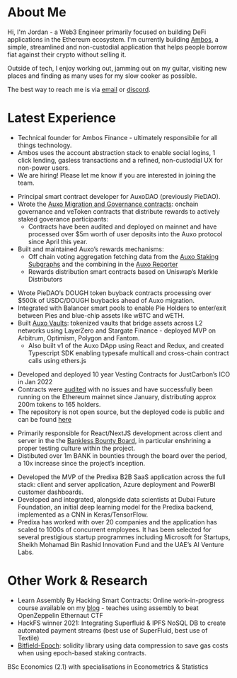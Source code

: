 

# About Me

Hi, I'm Jordan - a Web3 Engineer primarily focused on building DeFi applications
in the Ethereum ecosystem. I'm currently building [Ambos](https://ambos.finance), a simple, streamlined
and non-custodial application that helps people borrow fiat against their crypto without selling it.

Outside of tech, I enjoy working out, jamming out on my guitar, visiting new
places and finding as many uses for my slow cooker as possible.

The best way to reach me is via [email](mailto:j@jordaniza.com) or
[discord](https://discordapp.com/users/867719073885716501).

# Latest Experience

<JobHeader title="Technical Co-founder" date="2023 - Present" org="Ambos Finance" />
<SkillsList skills={["solidity", "foundry", "typescript", "svelte"]} />

- Technical founder for Ambos Finance - ultimately responsibile for all things technology.
- Ambos uses the account abstraction stack to enable social logins, 1 click lending, gasless transactions and a refined, non-custodial UX for non-power users.
- We are hiring! Please let me know if you are interested in joining the team.

<JobHeader title="Smart Contract Engineer" date="2022 - 2023" org="AuxoDAO" />
<SkillsList skills={["solidity", "foundry", "typescript", "hardhat", "python", "The Graph"]} />

- Principal smart contract developer for AuxoDAO (previously PieDAO).
- Wrote the
  [Auxo Migration and Governance contracts](https://github.com/AuxoDAO/governance):
  onchain governance and veToken contracts that distribute rewards to actively
  staked goverance participants:
  - Contracts have been audited and deployed on mainnet and have processed over
    $5m worth of user deposits into the Auxo protocol since April this year.
- Built and maintained Auxo’s rewards mechanisms:
  - Off chain voting aggregation fetching data from the
    [Auxo Staking Subgraphs](https://github.com/jordaniza/auxo-staking-subgraph)
    and the combining in the
    [Auxo Reporter](https://github.com/jordaniza/auxo-reporter)
  - Rewards distribution smart contracts based on Uniswap’s Merkle Distributors

<JobHeader title="Fullstack Web3 Engineer" date="2021 - 2022" org="PieDAO" />
<SkillsList skills={["solidity", "typescript", "hardhat", "nextjs", "nodejs"]} />

- Wrote PieDAO’s DOUGH token buyback contracts processing over $500k of
  USDC/DOUGH buybacks ahead of Auxo migration.
- Integrated with Balancer smart pools to enable Pie Holders to enter/exit
  between Pies and blue-chip assets like wBTC and wETH.
- Built
  [Auxo Vaults](https://github.com/pie-dao/auxo-vaults/tree/main/vaults/contracts):
  tokenized vaults that bridge assets across L2 networks using LayerZero and
  Stargate Finance - deployed MVP on Arbitrum, Optimism, Polygon and Fantom.
  - Also built v1 of the Auxo DApp using React and Redux, and created Typescript
    SDK enabling typesafe multicall and cross-chain contract calls using
    ethers.js

<JobHeader title="Web3 Freelance Consultant" date="2021" org="JustCarbon" />
<SkillsList skills={["solidity", "typescript", "hardhat"]} />

- Developed and deployed 10 year Vesting Contracts for JustCarbon’s ICO in Jan
  2022
- Contracts were [audited](https://solidity.finance/audits/JustCarbon/) with no
  issues and have successfully been running on the Ethereum mainnet since
  January, distributing approx 200m tokens to 165 holders.
- The repository is not open source, but the deployed code is public and can be
  found
  [here](https://etherscan.io/address/0x9a6f5ab100819cd911ee73cf7171fd5f8582af0a#code)

<JobHeader title="Web3 Freelance Consultant" date="2021" org="BanklessDAO" />
<SkillsList skills={["nextjs", "react", "mongodb", "typescript"]} />

- Primarily responsible for React/NextJS development across client and server in
  the the
  [Bankless Bounty Board](https://bountyboard.bankless.community/?status=Open&paidStatus=&tags=&lte=Infinity&sortBy=reward&asc=true&customerId=834499078434979890&customerKey=banklessdao),
  in particular enshrining a proper testing culture within the project.
- Distibuted over 1m BANK in bounties through the board over the period, a 10x
  increase since the project’s inception.

<JobHeader title="Fullstack Engineer" date="2018 - 2020" org="Predixa" />
<SkillsList skills={["vuejs", "typescript", "python", "docker", "azure", "postgresql"]} />

- Developed the MVP of the Predixa B2B SaaS application across the full stack:
  client and server application, Azure deployment and PowerBI customer
  dashboards.
- Developed and integrated, alongside data scientists at Dubai Future
  Foundation, an initial deep learning model for the Predixa backend,
  implemented as a CNN in Keras/TensorFlow.
- Predixa has worked with over 20 companies and the application has scaled to
  1000s of concurrent employees. It has been selected for several prestigious
  startup programmes including Microsoft for Startups, Sheikh Mohamad Bin Rashid
  Innovation Fund and the UAE’s AI Venture Labs.

# Other Work & Research

- Learn Assembly By Hacking Smart Contracts: Online work-in-progress course
  available on my [blog](https://jordaniza.com/learn-assembly-by-hacking) -
  teaches using assembly to beat OpenZeppelin Ethernaut CTF
- HackFS winner 2021: Integrating Superfluid & IPFS NoSQL DB to create automated
  payment streams (best use of SuperFluid, best use of Textile)
- [Bitfield-Epoch](https://github.com/jordaniza/bitfield-epoch): solidity
  library using data compression to save gas costs when using epoch-based
  staking contracts.

<JobHeader title="Education" date="2013 - 2016" org="University College London (UCL)" />

BSc Economics (2.1) with specialisations in Econometrics & Statistics
